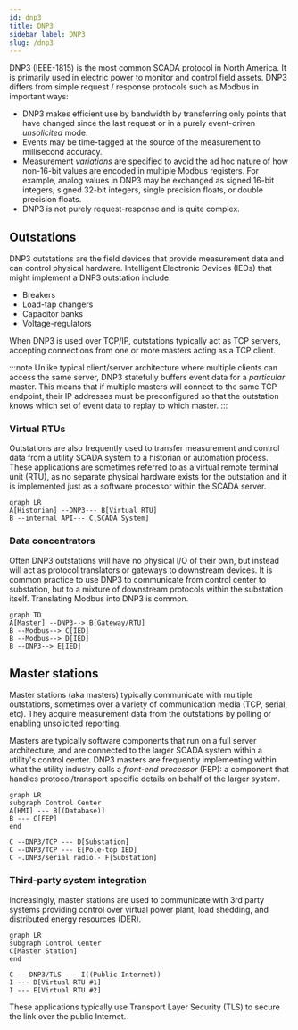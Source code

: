 ```yaml
---
id: dnp3
title: DNP3
sidebar_label: DNP3
slug: /dnp3
---
```



DNP3 (IEEE-1815) is the most common SCADA protocol in North America. It is primarily used in electric power 
to monitor and control field assets. DNP3 differs from simple request / response protocols such as Modbus in important ways:

* DNP3 makes efficient use by bandwidth by transferring only points that have changed since the last request or in a purely event-driven *unsolicited* mode.
* Events may be time-tagged at the source of the measurement to millisecond accuracy.
* Measurement *variations* are specified to avoid the ad hoc nature of how non-16-bit values are encoded in multiple Modbus registers. For example, analog
values in DNP3 may be exchanged as signed 16-bit integers, signed 32-bit integers, single precision floats, or double precision floats.
* DNP3 is not purely request-response and is quite complex.

## Outstations

DNP3 outstations are the field devices that provide measurement data and can control physical hardware. Intelligent Electronic Devices (IEDs) that might implement a DNP3 outstation
include:

* Breakers
* Load-tap changers
* Capacitor banks
* Voltage-regulators

When DNP3 is used over TCP/IP, outstations typically act as TCP servers, accepting connections from one or more masters acting as a TCP client.

:::note
Unlike typical client/server architecture where multiple clients can access the same server, DNP3 statefully buffers event data for a *particular* master.
This means that if multiple masters will connect to the same TCP endpoint, their IP addresses must be preconfigured so that the outstation knows which
set of event data to replay to which master.
:::

### Virtual RTUs

Outstations are also frequently used to transfer measurement and control data from a utility SCADA system to a historian or automation process. These applications are
sometimes referred to as a virtual remote terminal unit (RTU), as no separate physical hardware exists for the outstation and it is implemented just as a software
processor within the SCADA server.

```mermaid
graph LR
A[Historian] --DNP3--- B[Virtual RTU]
B --internal API--- C[SCADA System]
```

### Data concentrators

Often DNP3 outstations will have no physical I/O of their own, but instead will act as protocol translators or gateways to downstream devices. It is common
practice to use DNP3 to communicate from control center to substation, but to a mixture of downstream protocols within the substation itself. Translating
Modbus into DNP3 is common.

```mermaid
graph TD
A[Master] --DNP3--> B[Gateway/RTU]
B --Modbus--> C[IED]
B --Modbus--> D[IED]
B --DNP3--> E[IED]
```

## Master stations

Master stations (aka masters) typically communicate with multiple outstations, sometimes over a variety of communication media (TCP, serial, etc). They acquire
measurement data from the outstations by polling or enabling unsolicited reporting.

Masters are typically software components that run on a full server architecture, and are connected to the larger SCADA system within a utility's control
center. DNP3 masters are frequently implementing within what the utility industry calls a *front-end processor* (FEP): a component that handles protocol/transport
specific details on behalf of the larger system.

```mermaid
graph LR
subgraph Control Center
A[HMI] --- B[(Database)]
B --- C[FEP]
end

C --DNP3/TCP --- D[Substation]
C --DNP3/TCP --- E[Pole-top IED]
C -.DNP3/serial radio.- F[Substation]
```

### Third-party system integration

Increasingly, master stations are used to communicate with 3rd party systems providing control over virtual power plant, load shedding, and distributed energy resources (DER).

```mermaid
graph LR
subgraph Control Center
C[Master Station]
end

C -- DNP3/TLS --- I((Public Internet))
I --- D[Virtual RTU #1]
I --- E[Virtual RTU #2]
```

These applications typically use Transport Layer Security (TLS) to secure the link over the public Internet.